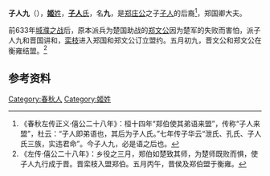 {{Infobox 先秦人物
|image       = 
|姓= [[姬姓|姬]]
|名= 九
|氏= [[子人氏|子人]]
|zi          = 
|hao         = 
|官位= 郑国卿大夫
|nickname    = 
|nickzi      = 
|posthumous  = 
|国家= [[郑国|郑国]]
|名称= 子人九
|hometown    = 
|birth       = 
|death       = 
|honor       = 
|honor2      = 
|spouse       = 
|children      = 
}}
'''子人九'''（{{bd|？||？||}}），[[姬姓|'''姬'''姓]]，[[子人氏|'''子人'''氏]]，名'''九'''，是[[郑庄公|郑庄公]]之子[[子人|子人]]的后裔<ref>《春秋左传正义·僖公二十八年》：桓十四年“郑伯使其弟语来盟”，传称“子人来盟”，杜云：“子人即弟语也，其后为子人氏。”七年传子华云“泄氏、孔氏、子人氏三族，实违君命”。今子人九，必是语之后也。</ref>，郑国卿大夫。

前633年[[城濮之战|城濮之战]]后，原本派兵为楚国助战的[[郑文公|郑文公]]因为楚军的失败而害怕，派子人九和晋国讲和，[[栾枝|栾枝]]进入郑国和郑文公订立盟约。五月初九，晋文公和郑文公在衡雍结盟。<ref>《左传·僖公二十八年》：乡役之三月，郑伯如楚致其师，为楚师既败而惧，使子人九行成于晋。晋栾枝入盟郑伯。五月丙午，晋侯及郑伯盟于衡雍。</ref>

== 参考资料 ==
{{reflist}}

[[Category:春秋人|Category:春秋人]]
[[Category:姬姓|Category:姬姓]]